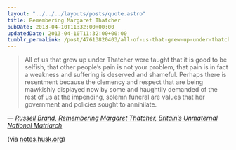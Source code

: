 ```yaml
---
layout: "../../../layouts/posts/quote.astro"
title: Remembering Margaret Thatcher
pubDate: 2013-04-10T11:32:00+00:00
updatedDate: 2013-04-10T11:32:00+00:00
tumblr_permalink: /post/47613820403/all-of-us-that-grew-up-under-thatcher-were-taught
---
```


> All of us that grew up under Thatcher were taught that it is good to be selfish, that other people&rsquo;s pain is not your problem, that pain is in fact a weakness and suffering is deserved and shameful. Perhaps there is resentment because the clemency and respect that are being mawkishly displayed now by some and haughtily demanded of the rest of us at the impending, solemn funeral are values that her government and policies sought to annihilate.

— <cite>[Russell Brand, _Remembering Margaret Thatcher, Britain&rsquo;s Unmaternal National Matriarch_](http://www.huffingtonpost.com/russell-brand/margaret-thatcher-our-unm_b_3046390.html)</cite>

(via [notes.husk.org](http://notes.husk.org/))
